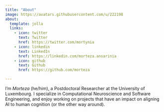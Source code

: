 ```yaml
---
title: "About"
image: https://avatars.githubusercontent.com/u/222198
about:
  template: jolla
  links:
    - icon: twitter
      text: Twitter
      href: https://twitter.com/mortynia
    - icon: linkedin
      text: LinkedIn
      href: https://linkedin.com/morteza.ansarinia
    - icon: github
      text: Github
      href: https://github.com/morteza

---
```


I'm *Morteza* (he/him), a Postdoctoral Researcher at the University of Luxembourg. I specialize in Computational Neuroscience and Software Engineering, and enjoy working on projects that have an impact on aligning AI to human cognition (or the other way around).
